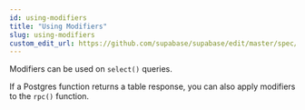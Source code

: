 ```yaml
---
id: using-modifiers
title: "Using Modifiers"
slug: using-modifiers
custom_edit_url: https://github.com/supabase/supabase/edit/master/spec/supabase_js_v1_legacy.yml
---
```



Modifiers can be used on `select()` queries.

If a Postgres function returns a table response, you can also apply modifiers to the `rpc()` function.